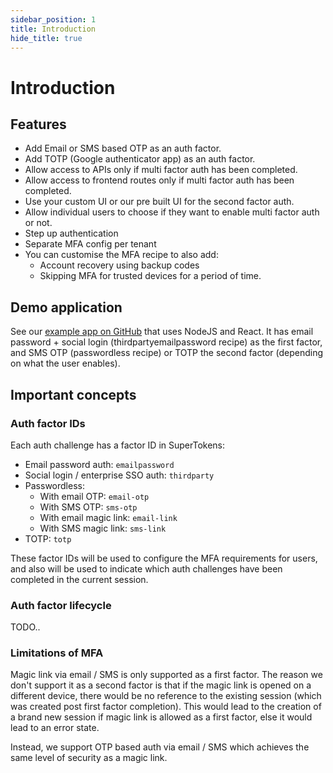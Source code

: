 ```yaml
---
sidebar_position: 1
title: Introduction
hide_title: true
---
```



<MFAPaidBanner />

# Introduction

## Features
- Add Email or SMS based OTP as an auth factor.
- Add TOTP (Google authenticator app) as an auth factor.
- Allow access to APIs only if multi factor auth has been completed.
- Allow access to frontend routes only if multi factor auth has been completed.
- Use your custom UI or our pre built UI for the second factor auth.
- Allow individual users to choose if they want to enable multi factor auth or not.
- Step up authentication
- Separate MFA config per tenant
- You can customise the MFA recipe to also add:
    - Account recovery using backup codes
    - Skipping MFA for trusted devices for a period of time.

## Demo application
See our [example app on GitHub](https://github.com/supertokens/supertokens-auth-react/tree/master/examples/with-mfa) that uses NodeJS and React. It has email password + social login (thirdpartyemailpassword recipe) as the first factor, and SMS OTP (passwordless recipe) or TOTP the second factor (depending on what the user enables).

## Important concepts

### Auth factor IDs 
Each auth challenge has a factor ID in SuperTokens:
- Email password auth: `emailpassword`
- Social login / enterprise SSO auth: `thirdparty`
- Passwordless:
    - With email OTP: `email-otp`
    - With SMS OTP: `sms-otp`
    - With email magic link: `email-link`
    - With SMS magic link: `sms-link`
- TOTP: `totp`

These factor IDs will be used to configure the MFA requirements for users, and also will be used to indicate which auth challenges have been completed in the current session.

### Auth factor lifecycle
TODO..

### Limitations of MFA
Magic link via email / SMS is only supported as a first factor. The reason we don't support it as a second factor is that if the magic link is opened on a different device, there would be no reference to the existing session (which was created post first factor completion). This would lead to the creation of a brand new session if magic link is allowed as a first factor, else it would lead to an error state.

Instead, we support OTP based auth via email / SMS which achieves the same level of security as a magic link.